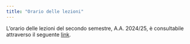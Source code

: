 ```yaml
---
title: "Orario delle lezioni"
---
```


L'orario delle lezioni del secondo semestre, A.A. 2024/25, è consultabile  attraverso il seguente 
[link](https://kairos.unifi.it/lezioni/Riservato/Scuola_di_Psicologia/2024-2025/564/index.html).
